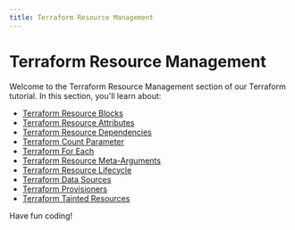 ```yaml
---
title: Terraform Resource Management
---
```


# Terraform Resource Management

Welcome to the Terraform Resource Management section of our Terraform tutorial. In this section, you'll learn about:

- [Terraform Resource Blocks](./0-terraform-resource-blocks.mdx)
- [Terraform Resource Attributes](./1-terraform-resource-attributes.mdx)
- [Terraform Resource Dependencies](./2-terraform-resource-dependencies.mdx)
- [Terraform Count Parameter](./3-terraform-count-parameter.mdx)
- [Terraform For Each](./4-terraform-for-each.mdx)
- [Terraform Resource Meta-Arguments](./5-terraform-resource-meta-arguments.mdx)
- [Terraform Resource Lifecycle](./6-terraform-resource-lifecycle.mdx)
- [Terraform Data Sources](./7-terraform-data-sources.mdx)
- [Terraform Provisioners](./8-terraform-provisioners.mdx)
- [Terraform Tainted Resources](./9-terraform-tainted-resources.mdx)

Have fun coding!